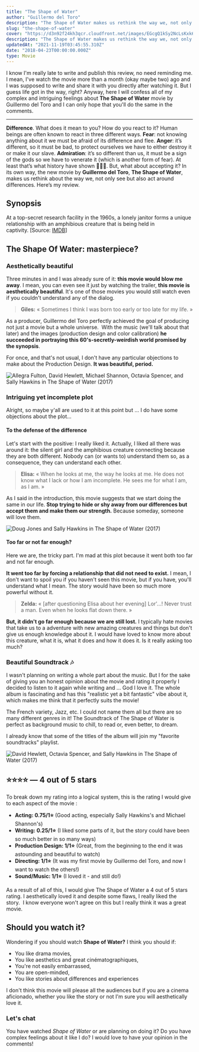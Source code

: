 ```yaml
---
title: "The Shape of Water"
author: "Guillermo del Toro"
description: "The Shape of Water makes us rethink the way we, not only see but also act around differences. "
slug: "the-shape-of-water"
cover: "https://d3n92f24kh3qcr.cloudfront.net/images/EGcgQ1kSy2NcLsKxk65A.jpg"
description: "The Shape of Water makes us rethink the way we, not only see but also act around differences. "
updatedAt: "2021-11-19T03:45:55.310Z"
date: "2018-04-23T00:00:00.000Z"
type: Movie
---
```


I know I'm really late to write and publish this review, no need reminding me. I mean, I've watch the movie more than a month (okay maybe two) ago and I was supposed to write and share it with you directly after watching it. But I guess life got in the way, right? Anyway, here I will confess all of my complex and intriguing feelings about **The Shape of Water** movie by Guillermo del Toro and I can only hope that you'll do the same in the comments.

---

**Difference**. What does it mean to you? How do you react to it? Human beings are often known to react in three different ways. **Fear**: not knowing anything about it we must be afraid of its difference and flee. **Anger**: it’s different, so it must be bad, to protect ourselves we have to either destroy it or make it our slave. **Admiration**: it’s so different than us, it must be a sign of the gods so we have to venerate it (which is another form of fear). At least that’s what history have shown 🤷🏾‍♂️. But, what about accepting it? In its own way, the new movie by **Guillermo del Toro**, **The Shape of Water**, makes us rethink about the way we, not only see but also act around differences. Here’s my review.

## Synopsis

At a top-secret research facility in the 1960s, a lonely janitor forms a unique relationship with an amphibious creature that is being held in captivity. \[Source: [IMDB](https://www.imdb.com/title/tt5580390/)\]

<YouTubePlayer id='XFYWazblaUA' />

## The Shape Of Water: masterpiece?

### Aesthetically beautiful

Three minutes in and I was already sure of it: **this movie would blow me away**. I mean, you can even see it just by watching the trailer, **this movie is aesthetically beautiful**. It's one of those movies you would still watch even if you couldn't understand any of the dialog.

> **Giles:** « Sometimes I think I was born too early or too late for my life. »

As a producer, Guillermo del Toro perfectly achieved the goal of producing not just a movie but a whole universe.  With the music (we'll talk about that later) and the images (production design and color calibration) **he succeeded in portraying this 60's-secretly-weirdish world promised by the synopsis**.

For once, and that's not usual, I don't have any particular objections to make about the Production Design. **It was beautiful, period.**

![Allegra Fulton, David Hewlett, Michael Shannon, Octavia Spencer, and Sally Hawkins in The Shape of Water (2017)](https://d3n92f24kh3qcr.cloudfront.net/images/EjxRySFiQRbqsQtVy9bA.jpg)

### Intriguing yet incomplete plot

Alright, so maybe y'all are used to it at this point but ... I do have some objections about the plot...

#### To the defense of the difference

Let's start with the positive: I really liked it. Actually, I liked all there was around it: the silent girl and the amphibious creature connecting because they are both different. Nobody can (or wants to) understand them so, as a consequence, they can understand each other.

> **Elisa:** « When he looks at me, the way he looks at me. He does not know what I lack or how I am incomplete. He sees me for what I am, as I am. »

As I said in the introduction, this movie suggests that we start doing the same in our life. **Stop trying to hide or shy away from our differences but accept them and make them our strength.** Because someday, someone will love them.

![Doug Jones and Sally Hawkins in The Shape of Water (2017)](https://d3n92f24kh3qcr.cloudfront.net/images/C5SsdsYYSjGokrYlXzLH.jpg)

#### Too far or not far enough?

Here we are, the tricky part. I'm mad at this plot because it went both too far and not far enough.

**It went too far by forcing a relationship that did not need to exist.** I mean, I don't want to spoil you if you haven't seen this movie, but if you have, you'll understand what I mean. The story would have been so much more powerful without it.

> **Zelda:** « \[after questioning Elisa about her evening\] Lor'...! Never trust a man. Even when he looks flat down there. »

**But, it didn't go far enough because we are still lost.** I typically hate movies that take us to a adventure with new amazing creatures and things but don't give us enough knowledge about it. I would have loved to know more about this creature, what it is, what it does and how it does it. Is it really asking too much?

### Beautiful Soundtrack 🎶

I wasn't planning on writing a whole part about the music. But I for the sake of giving you an honest opinion about the movie and rating it properly I decided to listen to it again while writing and ... God I love it. The whole album is fascinating and has this "realistic yet a bit fantastic" vibe about it, which makes me think that it perfectly suits the movie!

The French variety, Jazz, etc. I could not name them all but there are so many different genres in it! The Soundtrack of The Shape of Water is perfect as background music to chill, to read or, even better, to dream.

I already know that some of the titles of the album will join my "favorite soundtracks" playlist.

![David Hewlett, Octavia Spencer, and Sally Hawkins in The Shape of Water (2017)](https://d3n92f24kh3qcr.cloudfront.net/images/JRQjFAU9SEOJyWS8RBX4.jpg)

## ⭐️⭐️⭐️⭐️ — 4 out of 5 stars

To break down my rating into a logical system, this is the rating I would give to each aspect of the movie :

-   **Acting: 0.75/1⭐️** (Good acting, especially Sally Hawkins's and Michael Shannon's)
-   **Writing: 0.25/1⭐️** (I liked some parts of it, but the story could have been so much better in so many ways)
-   **Production Design: 1/1⭐️** (Great, from the beginning to the end it was astounding and beautiful to watch)
-   **Directing: 1/1⭐️** (It was my first movie by Guillermo del Toro, and now I want to watch the others!)
-   **Sound/Music: 1/1⭐️** (I loved it - and still do!)

As a result of all of this, I would give The Shape of Water a 4 out of 5 stars rating. I aesthetically loved it and despite some flaws, I really liked the story.  I know everyone won't agree on this but I really think it was a great movie.

## Should you watch it?

Wondering if you should watch **Shape of Water?** I think you should if:

-   You like drama movies,
-   You like aesthetics and great cinématographiques,
-   You're not easily embarrassed,
-   You are open-minded,
-   You like stories about differences and experiences

I don't think this movie will please all the audiences but if you are a cinema aficionado, whether you like the story or not I'm sure you will aesthetically love it.

### Let's chat

You have watched _Shape of Water_ or are planning on doing it? Do you have complex feelings about it like I do? I would love to have your opinion in the comments!
